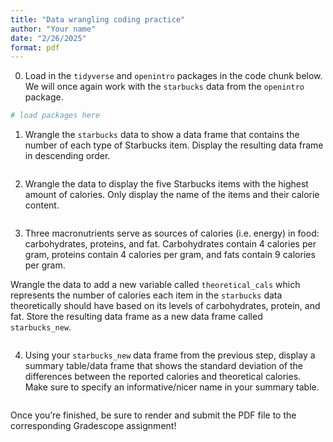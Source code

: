 ```yaml
---
title: "Data wrangling coding practice"
author: "Your name"
date: "2/26/2025"
format: pdf
---
```


0.  Load in the `tidyverse` and `openintro` packages in the code chunk below. We will once again work with the `starbucks` data from the `openintro` package.

```r
# load packages here

```

1.  Wrangle the `starbucks` data to show a data frame that contains the number of each type of Starbucks item. Display the resulting data frame in descending order.

```r

```

2.  Wrangle the data to display the five Starbucks items with the highest amount of calories. Only display the name of the items and their calorie content.

```r

```

3.  Three macronutrients serve as sources of calories (i.e. energy) in food: carbohydrates, proteins, and fat. Carbohydrates contain 4 calories per gram, proteins contain 4 calories per gram, and fats contain 9 calories per gram.

Wrangle the data to add a new variable called `theoretical_cals` which represents the number of calories each item in the `starbucks` data theoretically should have based on its levels of carbohydrates, protein, and fat. Store the resulting data frame as a new data frame called `starbucks_new`.

```r

```

4.  Using your `starbucks_new` data frame from the previous step, display a summary table/data frame that shows the standard deviation of the differences between the reported calories and theoretical calories. Make sure to specify an informative/nicer name in your summary table.

```r

```

Once you're finished, be sure to render and submit the PDF file to the corresponding Gradescope assignment!

